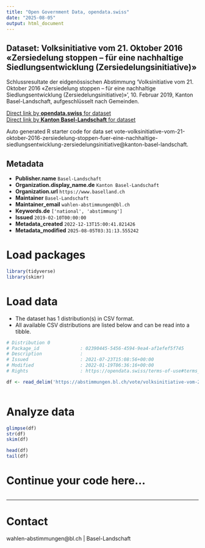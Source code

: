 ```yaml
---
title: "Open Government Data, opendata.swiss"
date: "2025-08-05"
output: html_document
---
```


## Dataset: Volksinitiative vom 21. Oktober 2016 «Zersiedelung stoppen – für eine nachhaltige Siedlungsentwicklung (Zersiedelungsinitiative)»

Schlussresultate der eidgenössischen Abstimmung 'Volksinitiative vom 21. Oktober 2016 «Zersiedelung stoppen – für eine nachhaltige Siedlungsentwicklung (Zersiedelungsinitiative)» ', 10. Februar 2019, Kanton Basel-Landschaft, aufgeschlüsselt nach Gemeinden.

[Direct link by **opendata.swiss** for dataset](https://opendata.swiss/de/dataset/volksinitiative-vom-21-oktober-2016-zersiedelung-stoppen-fur-eine-nachhaltige-siedlungsentwickl)<br>
[Direct link by **Kanton Basel-Landschaft** for dataset](https://abstimmungen.bl.ch/vote/volksinitiative-vom-21-oktober-2016-zersiedelung-stoppen-fuer-eine-nachhaltige-siedlungsentwicklung-zersiedelungsinitiative/data)

Auto generated R starter code for data set vote-volksinitiative-vom-21-oktober-2016-zersiedelung-stoppen-fuer-eine-nachhaltige-siedlungsentwicklung-zersiedelungsinitiative@kanton-basel-landschaft.

## Metadata

- **Publisher.name** `Basel-Landschaft`
- **Organization.display_name.de** `Kanton Basel-Landschaft`
- **Organization.url** `https://www.baselland.ch`
- **Maintainer** `Basel-Landschaft`
- **Maintainer_email** `wahlen-abstimmungen@bl.ch`
- **Keywords.de** `['national', 'abstimmung']`
- **Issued** `2019-02-10T00:00:00`
- **Metadata_created** `2022-12-13T15:00:41.821426`
- **Metadata_modified** `2025-08-05T03:31:13.555242`


# Load packages

```r

library(tidyverse)
library(skimr)

```

# Load data

-   The dataset has 1 distribution(s) in CSV format.
-   All available CSV distributions are listed below and can be read into a tibble.

```r

# Distribution 0
# Package_id               : 02390445-5456-4594-9ea4-af1efef5f745
# Description              : 
# Issued                   : 2021-07-23T15:08:56+00:00
# Modified                 : 2022-01-19T06:36:16+00:00
# Rights                   : https://opendata.swiss/terms-of-use#terms_by

df <- read_delim('https://abstimmungen.bl.ch/vote/volksinitiative-vom-21-oktober-2016-zersiedelung-stoppen-fuer-eine-nachhaltige-siedlungsentwicklung-zersiedelungsinitiative/data-csv')



```

# Analyze data

```r

glimpse(df)
str(df)
skim(df)

head(df)
tail(df)

```

# Continue your code here...

```r

```

------------------------------------------------------------------------

# Contact

wahlen-abstimmungen@bl.ch | Basel-Landschaft
